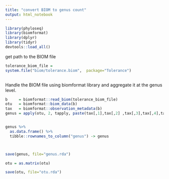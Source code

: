 ```yaml
---
title: "convert BIOM to genus count"
output: html_notebook
---
```



```r

library(phyloseq)
library(biomformat)
library(dplyr)
library(tidyr)
devtools::load_all()


```


get path to the BIOM file
```r

tolerance_biom_file =
system.file("biom/tolerance.biom",  package="Tolerance")
                        


```

Handle the BIOM file using biomformat library and aggregate it at the genus level.


```r


b     = biomformat::read_biom(tolerance_biom_file)
otu   = biomformat::biom_data(b)
tax   = biomformat::observation_metadata(b)
genus = apply(otu, 2, tapply, paste(tax[,1],tax[,2] ,tax[,3],tax[,4],tax[,5],tax[,6], sep="; "), sum)


genus %>% 
  as.data.frame() %>%
  tibble::rownames_to_column("genus") -> genus



save(genus, file="genus.rda")

otu = as.matrix(otu)

save(otu, file="otu.rda")


```

